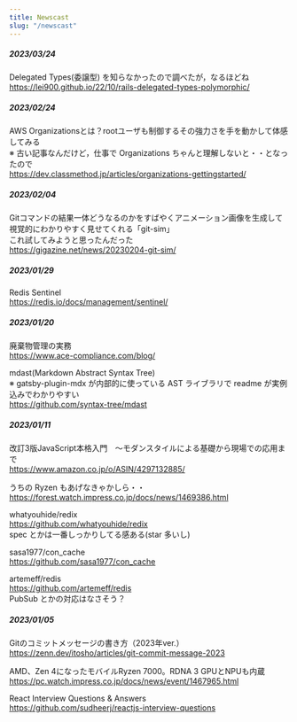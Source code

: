 ```yaml
---
title: Newscast
slug: "/newscast"
---
```


##### 2023/03/24

Delegated Types(委譲型) を知らなかったので調べたが，なるほどね  
https://lei900.github.io/22/10/rails-delegated-types-polymorphic/

##### 2023/02/24

AWS Organizationsとは？rootユーザも制御するその強力さを手を動かして体感してみる  
※ 古い記事なんだけど，仕事で Organizations ちゃんと理解しないと・・となったので  
https://dev.classmethod.jp/articles/organizations-gettingstarted/

##### 2023/02/04

Gitコマンドの結果一体どうなるのかをすばやくアニメーション画像を生成して視覚的にわかりやすく見せてくれる「git-sim」  
これ試してみようと思ったんだった  
https://gigazine.net/news/20230204-git-sim/

##### 2023/01/29

Redis Sentinel  
https://redis.io/docs/management/sentinel/

##### 2023/01/20

廃棄物管理の実務  
https://www.ace-compliance.com/blog/

mdast(Markdown Abstract Syntax Tree)  
※ gatsby-plugin-mdx が内部的に使っている AST ライブラリで readme が実例込みでわかりやすい  
https://github.com/syntax-tree/mdast

##### 2023/01/11

改訂3版JavaScript本格入門　～モダンスタイルによる基礎から現場での応用まで  
https://www.amazon.co.jp/o/ASIN/4297132885/

うちの Ryzen もあげなきゃかしら・・  
https://forest.watch.impress.co.jp/docs/news/1469386.html

whatyouhide/redix  
https://github.com/whatyouhide/redix  
spec とかは一番しっかりしてる感ある(star 多いし)

sasa1977/con_cache  
https://github.com/sasa1977/con_cache

artemeff/redis  
https://github.com/artemeff/redis  
PubSub とかの対応はなさそう？  

##### 2023/01/05

Gitのコミットメッセージの書き方（2023年ver.）  
https://zenn.dev/itosho/articles/git-commit-message-2023

AMD、Zen 4になったモバイルRyzen 7000。RDNA 3 GPUとNPUも内蔵  
https://pc.watch.impress.co.jp/docs/news/event/1467965.html

React Interview Questions & Answers  
https://github.com/sudheerj/reactjs-interview-questions
